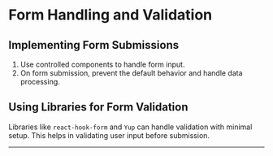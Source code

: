 # Form Handling and Validation

## Implementing Form Submissions

1. Use controlled components to handle form input.
2. On form submission, prevent the default behavior and handle data processing.

## Using Libraries for Form Validation

Libraries like `react-hook-form` and `Yup` can handle validation with minimal setup. This helps in validating user input before submission.

---
